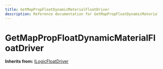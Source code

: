 ```yaml
---
title: GetMapPropFloatDynamicMaterialFloatDriver
description: Reference documentation for GetMapPropFloatDynamicMaterialFloatDriver meta class
---
```



# GetMapPropFloatDynamicMaterialFloatDriver

**Inherits from:** [ILogicFloatDriver](/classes/ilogicfloatdriver)

<ClassDetails file="/db/classes/GetMapPropFloatDynamicMaterialFloatDriver.71fcdab1dcbb.json" />
